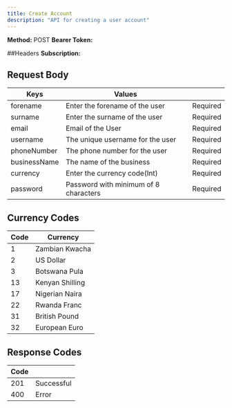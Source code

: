```yaml
---
title: Create Account
description: "API for creating a user account"
---
```


**Method:** POST
**Bearer Token:** <token>

##Headers
**Subscription:** <value>

## Request Body
 
|  Keys  | Values                          |        |
| -------- | ------------------------------------- |--------|
| forename     | Enter the forename of the user                     |  Required      |
| surname   | Enter the surname of the user                         |    Required    |
| email   | Email of the User |   Required     |    
| username   | The unique username for the user |    Required    |
| phoneNumber   | The phone number for the user |    Required    |
| businessName   | The name of the business |  Required      |  
| currency   | Enter the currency code(Int) |   Required     |  
| password   | Password with minimum of 8 characters |   Required     | 
  

## Currency Codes

| Code | Currency                        |
| -------- | ------------------------------------- |
| 1    | Zambian Kwacha                    |
| 2      | US Dollar                          |
| 3   | Botswana Pula |
| 13   | Kenyan Shilling |
| 17   | Nigerian Naira |
| 22   | Rwanda Franc |
| 31   | British Pound |
| 32   | European Euro |

## Response Codes

| Code |                         |
| -------- | ------------------------------------- |
| 201    | Successful                    |
| 400     | Error                          |
